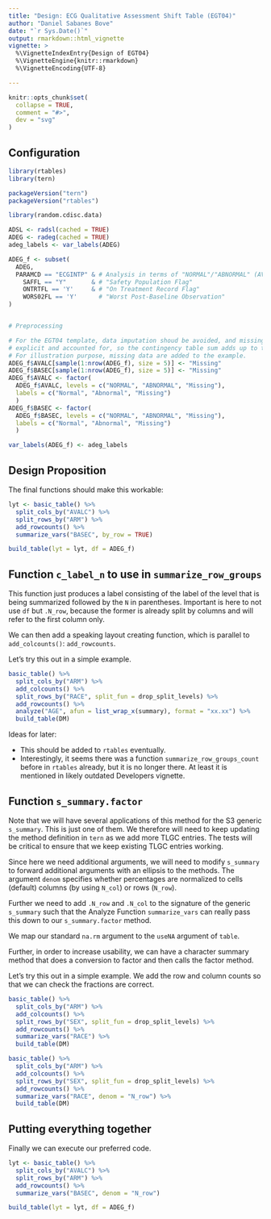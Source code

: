 ---
title: "Design: ECG Qualitative Assessment Shift Table (EGT04)"
author: "Daniel Sabanes Bove"
date: "`r Sys.Date()`"
output: rmarkdown::html_vignette
vignette: >
  %\VignetteIndexEntry{Design of EGT04}
  %\VignetteEngine{knitr::rmarkdown}
  %\VignetteEncoding{UTF-8}

---

```{r, include = FALSE}
knitr::opts_chunk$set(
  collapse = TRUE,
  comment = "#>",
  dev = "svg"
)
```

## Configuration

```{r setup}
library(rtables)
library(tern)

packageVersion("tern")
packageVersion("rtables")
```

```{r data, results = "asis", eval = TRUE}

library(random.cdisc.data)

ADSL <- radsl(cached = TRUE)
ADEG <- radeg(cached = TRUE)
adeg_labels <- var_labels(ADEG)

ADEG_f <- subset(
  ADEG,
  PARAMCD == "ECGINTP" & # Analysis in terms of "NORMAL"/"ABNORMAL" (AVALC)
    SAFFL == "Y"       & # "Safety Population Flag"
    ONTRTFL == 'Y'     & # "On Treatment Record Flag"
    WORS02FL == 'Y'      # "Worst Post-Baseline Observation"
)


# Preprocessing

# For the EGT04 template, data imputation shoud be avoided, and missing data
# explicit and accounted for, so the contingency table sum adds up to the group N.
# For illustration purpose, missing data are added to the example.
ADEG_f$AVALC[sample(1:nrow(ADEG_f), size = 5)] <- "Missing" 
ADEG_f$BASEC[sample(1:nrow(ADEG_f), size = 5)] <- "Missing" 
ADEG_f$AVALC <- factor(
  ADEG_f$AVALC, levels = c("NORMAL", "ABNORMAL", "Missing"),
  labels = c("Normal", "Abnormal", "Missing")
  )
ADEG_f$BASEC <- factor(
  ADEG_f$BASEC, levels = c("NORMAL", "ABNORMAL", "Missing"),
  labels = c("Normal", "Abnormal", "Missing")
  )

var_labels(ADEG_f) <- adeg_labels
```

## Design Proposition

The final functions should make this workable:

```{r target, eval = FALSE}
lyt <- basic_table() %>%
  split_cols_by("AVALC") %>%
  split_rows_by("ARM") %>%
  add_rowcounts() %>%
  summarize_vars("BASEC", by_row = TRUE)

build_table(lyt = lyt, df = ADEG_f)
```

## Function `c_label_n` to use in `summarize_row_groups`

This function just produces a label consisting of the label of the level that is being summarized followed by the `N` in parentheses. Important is here to not use `df` but `.N_row`, because the former
is already split by columns and will refer to the first column only.

We can then add a speaking layout creating function, which is parallel to `add_colcounts()`: `add_rowcounts`.

Let's try this out in a simple example.

``` {r label example}
basic_table() %>% 
  split_cols_by("ARM") %>%
  add_colcounts() %>%
  split_rows_by("RACE", split_fun = drop_split_levels) %>%
  add_rowcounts() %>%
  analyze("AGE", afun = list_wrap_x(summary), format = "xx.xx") %>%
  build_table(DM)
```

Ideas for later:

- This should be added to `rtables` eventually.
- Interestingly, it seems there was a function `summarize_row_groups_count` before in `rtables` already,
  but it is no longer there. At least it is mentioned in likely outdated Developers vignette.

## Function `s_summary.factor` 

Note that we will have several applications of this method for the S3 generic `s_summary`.
This is just one of them. We therefore will need to keep updating the method definition in `tern`
as we add more TLGC entries. The tests will be critical to ensure that we keep existing TLGC entries
working.

Since here we need additional arguments, we will need to modify `s_summary` to forward additional
arguments with an ellipsis to the methods. The argument `denom` specifies whether percentages are
normalized to cells (default) columns (by using `N_col`) or rows (`N_row`).

Further we need to add `.N_row` and `.N_col` to the signature of the generic `s_summary` such that
the Analyze Function `summarize_vars` can really pass this down to our `s_summary.factor` method.

We map our standard `na.rm` argument to the `useNA` argument of `table`.

Further, in order to increase usability, we can have a character summary method 
that does a conversion to factor and then calls the factor method.

Let's try this out in a simple example. We add the row and column counts so that we can check
the fractions are correct.

``` {r summary example}
basic_table() %>% 
  split_cols_by("ARM") %>%
  add_colcounts() %>%
  split_rows_by("SEX", split_fun = drop_split_levels) %>%
  add_rowcounts() %>%
  summarize_vars("RACE") %>%
  build_table(DM)

basic_table() %>% 
  split_cols_by("ARM") %>%
  add_colcounts() %>%
  split_rows_by("SEX", split_fun = drop_split_levels) %>%
  add_rowcounts() %>%
  summarize_vars("RACE", denom = "N_row") %>%
  build_table(DM)
```

## Putting everything together

Finally we can execute our preferred code.

```{r target achieved}
lyt <- basic_table() %>%
  split_cols_by("AVALC") %>%
  split_rows_by("ARM") %>%
  add_rowcounts() %>%
  summarize_vars("BASEC", denom = "N_row")

build_table(lyt = lyt, df = ADEG_f)
```
